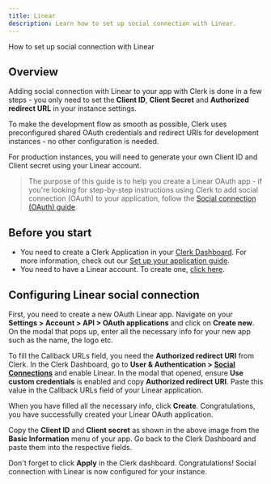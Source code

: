 ---
title: Linear
description: Learn how to set up social connection with Linear.
---

How to set up social connection with Linear

## Overview

Adding social connection with Linear to your app with Clerk is done in a few steps - you only need to set the **Client ID**, **Client Secret** and **Authorized redirect URL** in your instance settings.

To make the development flow as smooth as possible, Clerk uses preconfigured shared OAuth credentials and redirect URIs for development instances - no other configuration is needed.

For production instances, you will need to generate your own Client ID and Client secret using your Linear account.

> The purpose of this guide is to help you create a Linear OAuth app - if you're looking for step-by-step instructions using Clerk to add social connection (OAuth) to your application, follow the [Social connection (OAuth) guide](/docs/authentication/social-connections/oauth).

## Before you start

- You need to create a Clerk Application in your [Clerk Dashboard](https://dashboard.clerk.com/). For more information, check out our [Set up your application guide](/docs/quickstarts/setup-clerk).
- You need to have a Linear account. To create one, [click here](https://linear.app).

## Configuring Linear social connection

First, you need to create a new OAuth Linear app. Navigate on your **Settings > Account > API > OAuth applications** and click on **Create new**. On the modal that pops up, enter all the necessary info for your new app such as the name, the logo etc. 

To fill the Callback URLs field, you need the **Authorized redirect URI** from Clerk. In the Clerk Dashboard, go to **User & Authentication > [Social Connections](https://dashboard.clerk.com/last-active?path=user-authentication/social-connections)** and enable Linear. In the modal that opened, ensure **Use custom credentials** is enabled and copy **Authorized redirect URI**. Paste this value in the Callback URLs field of your Linear application.

<Images
  width={1399}
  height={885}
  src="/docs/images/authentication-providers/linear/creating-new-application.jpg"
  alt="Creating a new application"
/>

When you have filled all the necessary info, click **Create**. Congratulations, you have successfully created your Linear OAuth application.

<Images
  width={1065}
  height={596}
  src="/docs/images/authentication-providers/linear/copying-values-from-linear-dashboard.jpg"
  alt="Copying values from the Linear dashboard"
/>

Copy the **Client ID** and **Client secret** as shown in the above image from the **Basic Information** menu of your app. Go back to the Clerk Dashboard and paste them into the respective fields.

Don't forget to click **Apply** in the Clerk dashboard. Congratulations! Social connection with Linear is now configured for your instance.
